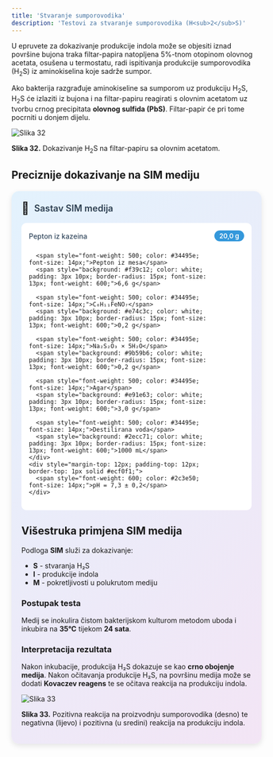 ```yaml
---
title: 'Stvaranje sumporovodika'
description: 'Testovi za stvaranje sumporovodika (H<sub>2</sub>S)'
---
```


U epruvete za dokazivanje produkcije indola može se objesiti iznad površine bujona traka filtar-papira natopljena 5%-tnom otopinom olovnog acetata, osušena u termostatu, radi ispitivanja produkcije sumporovodika (H<sub>2</sub>S) iz aminokiselina koje sadrže sumpor.

Ako bakterija razgrađuje aminokiseline sa sumporom uz produkciju H<sub>2</sub>S, H<sub>2</sub>S će izlaziti iz bujona i na filtar-papiru reagirati s olovnim acetatom uz tvorbu crnog precipitata **olovnog sulfida (PbS)**. Filtar-papir će pri tome pocrniti u donjem dijelu.

![Slika 32](/Images/slika32.jpg)

**Slika 32.** Dokazivanje H<sub>2</sub>S na filtar-papiru sa olovnim acetatom.

## Preciznije dokazivanje na SIM mediju

<div style="max-width: 520px; background: linear-gradient(135deg, #e3f2fd 0%, #f3e5f5 100%); border-radius: 15px; padding: 20px; box-shadow: 0 4px 12px rgba(0,0,0,0.1); margin: 20px auto;">
  <div style="display: flex; align-items: center; margin-bottom: 15px;">
    <span style="font-size: 24px; margin-right: 10px;">🧫</span>
    <h3 style="margin: 0; color: #2c3e50; font-weight: 600; font-size: 18px;">Sastav SIM medija</h3>
  </div>
  <div style="background: white; border-radius: 10px; padding: 15px;">
    <div style="display: grid; grid-template-columns: minmax(0, 1fr) auto; gap: 8px 15px; align-items: center;">
      <span style="font-weight: 500; color: #34495e; font-size: 14px;">Pepton iz kazeina</span>
      <span style="background: #3498db; color: white; padding: 3px 10px; border-radius: 15px; font-size: 13px; font-weight: 600;">20,0 g</span>
      
      <span style="font-weight: 500; color: #34495e; font-size: 14px;">Pepton iz mesa</span>
      <span style="background: #f39c12; color: white; padding: 3px 10px; border-radius: 15px; font-size: 13px; font-weight: 600;">6,6 g</span>
      
      <span style="font-weight: 500; color: #34495e; font-size: 14px;">C₆H₁₁FeNO₇</span>
      <span style="background: #e74c3c; color: white; padding: 3px 10px; border-radius: 15px; font-size: 13px; font-weight: 600;">0,2 g</span>
      
      <span style="font-weight: 500; color: #34495e; font-size: 14px;">Na₂S₂O₃ × 5H₂O</span>
      <span style="background: #9b59b6; color: white; padding: 3px 10px; border-radius: 15px; font-size: 13px; font-weight: 600;">0,2 g</span>
      
      <span style="font-weight: 500; color: #34495e; font-size: 14px;">Agar</span>
      <span style="background: #e91e63; color: white; padding: 3px 10px; border-radius: 15px; font-size: 13px; font-weight: 600;">3,0 g</span>
      
      <span style="font-weight: 500; color: #34495e; font-size: 14px;">Destilirana voda</span>
      <span style="background: #2ecc71; color: white; padding: 3px 10px; border-radius: 15px; font-size: 13px; font-weight: 600;">1000 mL</span>
    </div>
    <div style="margin-top: 12px; padding-top: 12px; border-top: 1px solid #ecf0f1;">
      <span style="font-weight: 600; color: #2c3e50; font-size: 14px;">pH = 7,3 ± 0,2</span>
    </div>
  </div>
</div>

## Višestruka primjena SIM medija

Podloga **SIM** služi za dokazivanje:
- **S** - stvaranja H₂S 
- **I** - produkcije indola
- **M** - pokretljivosti u polukrutom mediju

### Postupak testa

Medij se inokulira čistom bakterijskom kulturom metodom uboda i inkubira na **35°C** tijekom **24 sata**.

### Interpretacija rezultata

Nakon inkubacije, produkcija H₂S dokazuje se kao **crno obojenje medija**. Nakon očitavanja produkcije H₂S, na površinu medija može se dodati **Kovaczev reagens** te se očitava reakcija na produkciju indola.

![Slika 33](/Images/slika33.jpg)

**Slika 33.** Pozitivna reakcija na proizvodnju sumporovodika (desno) te negativna (lijevo) i pozitivna (u sredini) reakcija na produkciju indola.
